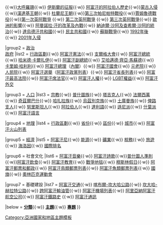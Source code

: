 {{Navbox
|name  = 阿富汗主题
|state = {{{state<includeonly>|collapsed</includeonly>}}}
|title = {{flagicon|Afghanistan|Taliban|size=24px}} [[阿富汗]]主题
|above =  [[阿富汗相關條目索引|索引]]{{dot}}[[阿富汗概述|概述]]
|groupstyle = padding:0.35em 1.0em; line-height:1.1em; <!--reduces gap between wrapped groupname lines-->
|liststyle  = padding:0.25em 0; line-height:1.4em; <!--otherwise lists can appear to form continuous whole-->

|group1 = [[阿富汗歷史|歷史]]
|list1  = {{nowrap begin}} [[阿富汗歷史年表]]{{·w}} {{Internal link helper/en|前伊斯兰时期的阿富汗|Ancient history of Afghanistan}}{{·w}}[[大呼羅珊]]{{·w}}  [[伊斯蘭對阿富汗的征服|伊斯蘭的征服]]{{·w}} [[阿富汗的阿拉伯人歷史]]{{·w}}[[蒙古征服花剌子模|蒙古入侵]]{{·w}}[[漢達基王朝]]{{·w}} [[杜蘭尼王朝]]{{·w}}[[第三次帕尼帕特戰役]]{{·w}}[[賈姆魯德戰役]]{{·w}}[[第一次英阿戰爭]] {{·w}} [[第二次英阿戰爭]] {{·w}} [[第三次英阿戰爭]]{{·w}} [[歐洲對阿富汗的影響|歐洲的影響]]{{·w}} [[阿曼諾拉·汗的改革及內戰]]{{·w}} [[歐洲對阿富汗的影響|納迪爾·沙阿及查希爾·沙阿的統治]]{{·w}} [[阿富汗共和國|達烏德汗共和國]]{{·w}} [[阿富汗民主共和國|民主共和國]]{{·w}} [[阿富汗戰爭 (1979年)|蘇聯戰爭]]{{·w}} [[1992年後的阿富汗歷史|1992年後]]{{·w}} [[阿富汗戰爭 (2001年)|2001年入侵]]{{nowrap end}}

|group2 = [[阿富汗政治|政治<br/>政府]]
|list2  = {{nowrap begin}}[[阿富汗行政區劃|行政區劃]]{{·w}} [[阿富汗憲法]]{{·w}} [[支爾格大會]]{{·w}} [[阿富汗總統]]{{·w}} [[哈米德·卡爾扎伊]]{{·w}} [[阿富汗副總統]]{{·w}} [[艾哈邁德·齊亞·馬蘇德]]{{·w}} [[卡里姆·哈利利]]{{·w}} [[阿富汗總理]]（[[阿富汗內閣|內閣]]）{{·w}} [[阿富汗國會]]{{·w}} [[元老院]]{{·w}} [[人民院 (阿富汗)|人民院]]{{·w}} [[阿富汗選舉]]（[[阿富汗政黨列表]]）{{·w}} [[阿富汗省長列表]]{{·w}} [[阿富汗最高法院]]{{·w}} [[阿富汗席法官]]{{·w}} [[阿富汗人權]]{{·w}} [[阿富汗LGBT權益|LGBT權益]]{{·w}} [[阿富汗外交]]{{nowrap end}}

|group3 = [[阿富汗人口|人口]]
|list3  = {{nowrap begin}} [[阿富汗宗教|宗教]]{{·w}} [[普什圖族]]{{·w}} [[塔吉克族|塔吉克人]]{{·w}} [[法爾西萬]]{{·w}} [[奇茲爾巴什]]{{·w}} [[哈扎拉族]]{{·w}} [[烏茲別克族]]{{·w}} [[土庫曼族]]{{·w}} [[俾路支人]]{{·w}} [[努里斯坦人]]{{·w}} [[阿富汗的阿拉伯人歷史|阿拉伯人]]{{·w}} [[達利語|達利語]]{{·w}} [[遜尼派]]{{·w}} [[什葉派]]{{·w}} [[阿富汗語言]]{{nowrap end}}

|group4 = [[阿富汗地理|地理]]
|list4  = [[阿富汗行政區劃|行政區劃]]{{·w}} [[阿富汗行政區劃|省份]]{{·w}} [[阿富汗區份|區份]]{{·w}} [[阿富汗城市列表|城市]]{{·w}} [[阿富汗火山列表]]

|group5 = [[阿富汗經濟|經濟]]
|list5  = {{nowrap begin}} [[阿富汗尼]]{{·w}} [[阿富汗能源|能源]]{{·w}} [[阿富汗礦業|礦業]]{{·w}} [[阿富汗稅務|稅務]]{{·w}} [[阿富汗旅遊|旅遊]]{{·w}} [[海洛因]]{{·w}} [[阿富汗國際排名|國際排名]]{{nowrap end}}

|group6 = 社會文化
|list6  = {{nowrap begin}} [[阿富汗音樂]]{{·w}} [[阿富汗詩歌]]{{·w}}[[普什圖人準則]]{{·w}}[[阿富汗飲食]]{{·w}} [[阿富汗教育]]{{·w}} [[戰爭地毯]]{{·w}} [[穆斯林假日]]{{·w}} [[阿富汗郵票和郵政]]{{·w}} [[阿富汗鳥類郵票列表]]{{·w}} [[阿富汗魚類郵票列表]]{{·w}} [[阿富汗國旗|國旗]]{{·w}} [[奧林匹克運動會阿富汗代表團|奧林匹克運動會]]{{nowrap end}}

|group7 = 基礎建設
|list7  = {{nowrap begin}} [[阿富汗交通]]{{·w}} [[喀布爾-坎大哈公路]]{{·w}} [[坎大哈-赫拉特公路]]{{·w}} [[跨阿富汗輸油管]]{{·w}} [[阿富汗機場列表]]{{·w}} [[阿里亞納阿富汗航空公司]]{{·w}} [[阿富汗鐵路交通|阿富汗鐵路史]] {{·w}} [[阿富汗通訊]] {{nowrap end}}

|below = {{Icon|Category}}'''[[:Category:阿富汗|分類]]'''{{·w}}{{Icon|Portal}} '''[[Portal:阿富汗|主題]]'''{{·w}}{{Icon|WikiProject}} '''[[Wikipedia:阿富汗專題|專題]]'''
}}
<noinclude>
[[Category:阿富汗模板| ]]
[[Category:亞洲國家和地區主題模板]]
</noinclude>